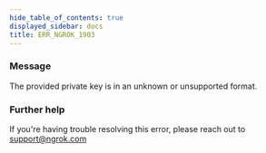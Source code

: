 ```yaml
---
hide_table_of_contents: true
displayed_sidebar: docs
title: ERR_NGROK_1903
---
```


### Message

The provided private key is in an unknown or unsupported format.

<ErrorDetails />

### Further help

If you're having trouble resolving this error, please reach out to [support@ngrok.com](mailto:support@ngrok.com?subject=Help%20with%20ERR_NGROK_1903)
